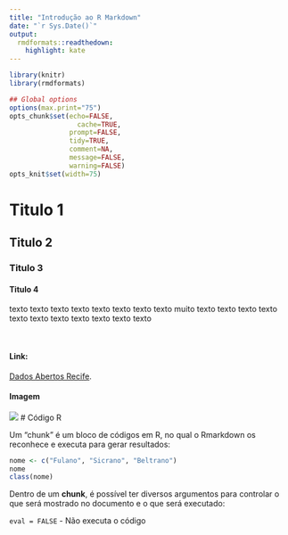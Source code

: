 ```yaml
---
title: "Introdução ao R Markdown"
date: "`r Sys.Date()`"
output:
  rmdformats::readthedown:
    highlight: kate
---
```



```r
library(knitr)
library(rmdformats)

## Global options
options(max.print="75")
opts_chunk$set(echo=FALSE,
	             cache=TRUE,
               prompt=FALSE,
               tidy=TRUE,
               comment=NA,
               message=FALSE,
               warning=FALSE)
opts_knit$set(width=75)
```

# Titulo 1

## Titulo 2

### Titulo 3

#### Titulo 4

texto texto texto texto texto texto texto texto muito texto texto texto texto texto texto texto texto texto texto texto

</br>

#### Link:

[Dados Abertos Recife](http://dados.recife.pe.gov.br/dataset/acidentes-de-transito-com-e-sem-vitimas).

#### Imagem

![](ovelha.png)
# Código R

Um "chunk" é um bloco de códigos em R, no qual o Rmarkdown os reconhece e executa para gerar resultados:

```r
nome <- c("Fulano", "Sicrano", "Beltrano") 
nome
class(nome)
```

Dentro de um **chunk**, é possível ter diversos argumentos para controlar o que será mostrado no documento e o que será executado:

`eval = FALSE` - Não executa o código


